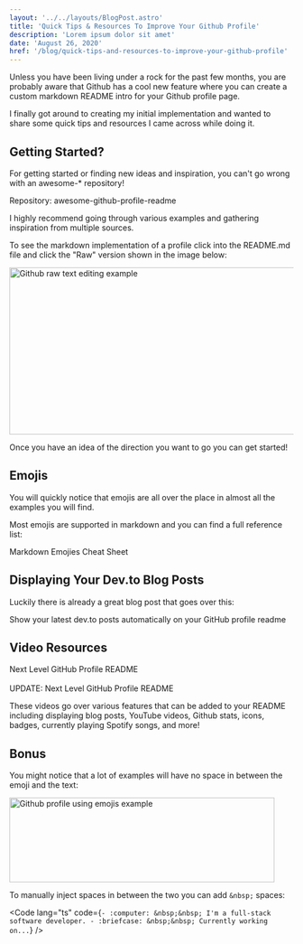 ```yaml
---
layout: '../../layouts/BlogPost.astro'
title: 'Quick Tips & Resources To Improve Your Github Profile'
description: 'Lorem ipsum dolor sit amet'
date: 'August 26, 2020'
href: '/blog/quick-tips-and-resources-to-improve-your-github-profile'
---
```




Unless you have been living under a rock for the past few months, you are probably aware that Github has a cool new feature where you can create a custom markdown README intro for your Github profile page.

I finally got around to creating my initial implementation and wanted to share some quick tips and resources I came across while doing it.

## Getting Started?

For getting started or finding new ideas and inspiration, you can't go wrong with an awesome-\* repository!

Repository: <Link href="https://github.com/abhisheknaiidu/awesome-github-profile-readme" isExternal><span>awesome-github-profile-readme</span></Link>

I highly recommend going through various examples and gathering inspiration from multiple sources.

To see the markdown implementation of a profile click into the README.md file and click the "Raw" version shown in the image below:

<Image
	src="https://dev-to-uploads.s3.amazonaws.com/i/5ll4avqzhkfj4ipxtrdz.png"
	width="750px"
	height="296px"
	alt="Github raw text editing example"
/>

Once you have an idea of the direction you want to go you can get started!

## Emojis

You will quickly notice that emojis are all over the place in almost all the examples you will find.

Most emojis are supported in markdown and you can find a full reference list:

<Link href="https://github.com/ikatyang/emoji-cheat-sheet" isExternal>
	<span>Markdown Emojies Cheat Sheet</span>
</Link>

## Displaying Your Dev.to Blog Posts

Luckily there is already a great blog post that goes over this:

<Link
	href="https://dev.to/gautamkrishnar/show-your-latest-dev-to-posts-automatically-in-your-github-profile-readme-3nk8"
	isExternal
>
	<span>Show your latest dev.to posts automatically on your GitHub profile readme</span>
</Link>

## Video Resources

<Link href="https://www.youtube.com/watch?v=ECuqb5Tv9qI" isExternal>
	<span>Next Level GitHub Profile README</span>
</Link>

<br />
<br />

<Link href="https://www.youtube.com/watch?v=n6d4KHSKqGk" isExternal>
	<span>UPDATE: Next Level GitHub Profile README</span>
</Link>

These videos go over various features that can be added to your README including displaying blog posts, YouTube videos, Github stats, icons, badges, currently playing Spotify songs, and more!

## Bonus

You might notice that a lot of examples will have no space in between the emoji and the text:

<Image
	src="https://dev-to-uploads.s3.amazonaws.com/i/msze24ujavr75opxnqnt.png"
	width="470px"
	height="150px"
	alt="Github profile using emojis example"
/>

To manually inject spaces in between the two you can add `&nbsp;` spaces:

<Code
	lang="ts"
	code={`
	- :computer: &nbsp;&nbsp; I'm a full-stack software developer.
	- :briefcase: &nbsp;&nbsp; Currently working on...
	`}
/>

